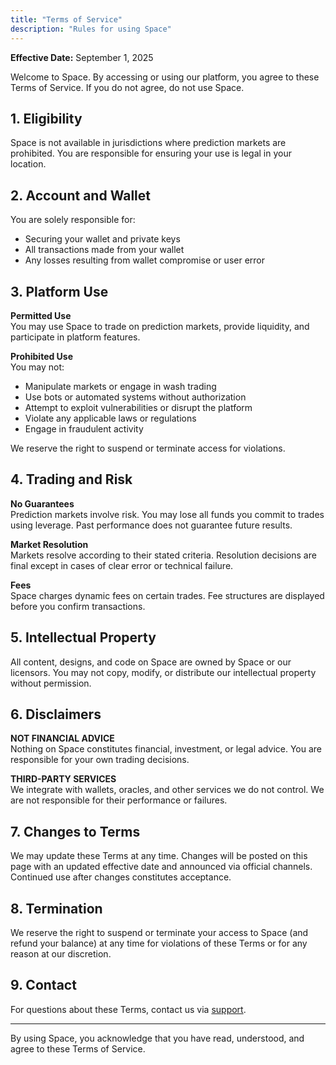 ```yaml
---
title: "Terms of Service"
description: "Rules for using Space"
---
```


**Effective Date:** September 1, 2025

Welcome to Space. By accessing or using our platform, you agree to these Terms of Service. If you do not agree, do not use Space.

## 1. Eligibility

Space is not available in jurisdictions where prediction markets are prohibited. You are responsible for ensuring your use is legal in your location.

## 2. Account and Wallet

You are solely responsible for:

- Securing your wallet and private keys
- All transactions made from your wallet
- Any losses resulting from wallet compromise or user error

## 3. Platform Use

**Permitted Use**\
You may use Space to trade on prediction markets, provide liquidity, and participate in platform features.

**Prohibited Use**\
You may not:

- Manipulate markets or engage in wash trading
- Use bots or automated systems without authorization
- Attempt to exploit vulnerabilities or disrupt the platform
- Violate any applicable laws or regulations
- Engage in fraudulent activity

We reserve the right to suspend or terminate access for violations.

## 4. Trading and Risk

**No Guarantees**\
Prediction markets involve risk. You may lose all funds you commit to trades using leverage. Past performance does not guarantee future results.

**Market Resolution**\
Markets resolve according to their stated criteria. Resolution decisions are final except in cases of clear error or technical failure.

**Fees**\
Space charges dynamic fees on certain trades. Fee structures are displayed before you confirm transactions.

## 5. Intellectual Property

All content, designs, and code on Space are owned by Space or our licensors. You may not copy, modify, or distribute our intellectual property without permission.

## 6. Disclaimers

**NOT FINANCIAL ADVICE**\
Nothing on Space constitutes financial, investment, or legal advice. You are responsible for your own trading decisions.

**THIRD-PARTY SERVICES**\
We integrate with wallets, oracles, and other services we do not control. We are not responsible for their performance or failures.

## 7. Changes to Terms

We may update these Terms at any time. Changes will be posted on this page with an updated effective date and announced via official channels. Continued use after changes constitutes acceptance.

## 8. Termination

We reserve the right to suspend or terminate your access to Space (and refund your balance) at any time for violations of these Terms or for any reason at our discretion.

## 9. Contact

For questions about these Terms, contact us via [support](/resources/support).

---

By using Space, you acknowledge that you have read, understood, and agree to these Terms of Service.